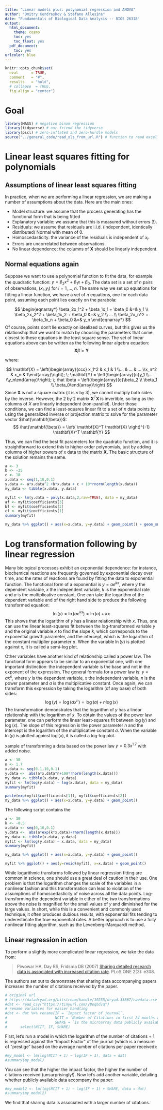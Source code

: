 ```yaml
---
title: "Linear models plus: polynomial regression and ANOVA"
author: "Dmitry Kondrashov & Stefano Allesina"
date: "Fundamentals of Biological Data Analysis -- BIOS 26318"
output:
  html_document:
    theme: cosmo
    toc: yes
    toc_float: yes
  pdf_document:
    toc: yes
urlcolor: blue
---
```


```r
knitr::opts_chunk$set(
  eval      = TRUE,
  comment   = "#",
  results   = "hold",
  # collapse  = TRUE,
  fig.align = "center")
```

# Goal

```r
library(MASS) # negative binom regression
library(tidyverse) # our friend the tidyverse
library(pscl) # zero-inflated and zero-hurdle models
source("../general_code/read_xls_from_url.R") # function to read excel from URL
```


# Linear least squares fitting for polynomials


## Assumptions of linear least squares fitting
In practice, when we are performing a linear regression, we are making a number of assumptions about the data. Here are the main ones:

* Model structure: we assume that the process generating has the functional form that is being fitted
* Explanatory variable: we assume that this is measured without errors (!).
* Residuals: we assume that residuals are i.i.d. (independent, identically distributed) Normal with mean of 0. 
* Homoscedasticity: the variance of the residuals is independent of $x_i$.
* Errors are uncorrelated between observations. 
* No linear dependence: the columns of $\mathbf{X}$ should be linearly independent.

## Normal equations again

Suppose we want to use a polynomial function to fit the data, for example the quadratic function: $y = \beta_2x^2 + \beta_1 x + \beta_0$. The data set is a set of $n$ pairs of observations, $(x_i, y_i)$ for $i = 1, ..., n$. The same way we set up equations for fitting a linear function, we have a set of $n$ equations, one for each data point, assuming each point lies exactly on the parabola:

$$
\begin{eqnarray*}
\beta_2x_1^2 + \beta_1x_1 + \beta_0  &=&  y_1 \\
\beta_2x_2^2 + \beta_1x_2 + \beta_0  &=&  y_2 \\
... \\
\beta_2x_n^2 + \beta_1x_n + \beta_0  &=&  y_n
\end{eqnarray*}
$$
Of course, points don't lie exactly on idealized curves, but this gives us the relationship that we want to match by choosing the parameters that come closest to these equations in the least square sense. The set of linear equations above can be written as the following linear algebra equation:
$$  
\mathbf{X}\hat{\beta} = \mathbf{Y}
$$


where:

$$ 
\mathbf{X} = \left(\begin{array}{ccc} x_1^2 & x_1 & 1 \\... & ... & ... \\x_n^2 & x_n & 1\end{array}\right); \; \mathbf{Y} = \left(\begin{array}{c}y_1 \\... \\y_n\end{array}\right); \; \hat \beta = \left(\begin{array}{c}\beta_2 \\ \beta_1 \\ \beta_0\end{array}\right)
$$
Since $\mathbf{X}$ is not a square matrix (it is $n$ by 3), we cannot multiply both sides by the inverse. However, the 2 by 2 matrix $\mathbf{X}^T \mathbf{X}$ is invertible, so long as the columns of $X$ are linearly independent (non-parallel). Under those conditions, we can find a least-squares linear fit to a set of $n$ data points by using the generalized inverse or projection matrix to solve for the parameter vector $\hat{\mathbf{\beta}}$: 
$$
\hat{\mathbf{\beta}} = \left( \mathbf{X}^T \mathbf{X} \right)^{-1} \mathbf{X}^T \mathbf{Y}
$$


Thus, we can find the best fit parameters for the quadratic function, and it is straightforward to extend this to higher order polynomials, just by adding columns of higher powers of $x$ data to the matrix $\mathbf{X}$. The basic structure of the solution remains the same.



```r
a <- 3
b <- -25
c <- 10
x.data <- seq(1,10,0.1)
y.data <- a*x.data^2 +b*x.data + c + 10*rnorm(length(x.data))
my_data <- tibble(x.data, y.data)

myfit <- lm(y.data ~ poly(x.data,2,raw=TRUE), data = my_data)
af <- myfit$coefficients[3]
bf <- myfit$coefficients[2]
cf <- myfit$coefficients[1]
summary(myfit)

my_data %>% ggplot() + aes(x=x.data, y=y.data) + geom_point() + geom_smooth(method = "lm", formula = y ~ poly(x,2))
```

# Log transformation following by linear regression
Many biological processes exhibit an exponential dependence: for instance, biochemical reactions are frequently governed by exponential decay over time, and the rates of reactions are found by fitting the data to exponential function. The functional form of a exponential is $y = a e^{kx}$, where $y$ the dependent variable, $x$ the independent variable, $k$ is the exponential rate and $a$ is the multiplicative constant. One can take the logarithm of the dependent variable and of the right hand side to produce the following transformed equation:
$$
\ln (y) = \ln (a e^{kx}) = \ln (a) + k x
$$ 
This shows that the logarithm of $y$ has a linear relationship with $x$. Thus, one can use the linear least-squares fit between the log-transformed variable $y$ and the original variable $x$ to find the slope $k$, which corresponds to the exponential growth parameter, and the intercept, which is the logarithm of the constant multiplier parameter $a$. When the variable $\ln(y)$ is plotted against $x$, it is called a semi-log plot.

Other variables have another kind of relationship called a power law. The functional form appears to be similar to an exponential one, with one important distinction: the independent variable is the base and not in the exponent of the expression. The general formula for a power law is: $y = a x^n$, where $y$  is the dependent variable, $x$ the independent variable, $n$ is the power parameter and $a$ is the multiplicative constant. Once again, we can transform this expression by taking the logarithm (of any base) of both sides:
$$
\log (y) = \log (a x^{n}) = \log (a) + n \log(x)
$$ 
The transformation demonstrates that the logarithm of $y$ has a linear relationship with the logarithm of $x$. To obtain the values of the power law parameter, one can perform the linear least-squares fit between $\log(y)$ and $\log(x)$. The slope of this regression is the power parameter $n$ and the intercept is the logarithm of the multiplicative constant $a$. When the variable $\ln(y)$ is plotted against $\log(x)$, it is called a log-log plot. 

xample of transforming a data based on the power law $y = 0.3x^{1.7}$ with added noise.
```r
a <- 30
n <- 1.7
x.data <- seq(0.1,10,0.1)
y.data <-  abs(a*x.data^n+100*rnorm(length(x.data)))
my_data <- tibble(x.data, y.data)
myfit <- lm(log(y.data) ~ log(x.data), data = my_data)
summary(myfit)

paste(exp(myfit$coefficients[1]), myfit$coefficients[2])
my_data %>% ggplot() + aes(x=x.data, y=y.data) + geom_point() 
```


The following script contains the 
```r
a <- 30
k <- -0.5
x.data <- seq(0,10,0.1)
y.data <-  abs(a*exp(k*x.data)+rnorm(length(x.data)))
my_data <- tibble(x.data, y.data)
myfit <- lm(log(y.data) ~ x.data, data = my_data)
summary(myfit)

my_data %>% ggplot() + aes(x=x.data, y=y.data) + geom_point() 

myfit %>% ggplot() + aes(y=resid(myfit), x=x.data) + geom_point() 
```



While logarithmic transforms followed by linear regression fitting are common in science, one should use a great deal of caution in their use. One problem is that the logarithm changes the scale of the variables in a nonlinear fashion and this transformation can lead to violation of the assumptions of homoscedasticity of noise across all the data points. Log-transforming the dependent variable in either of the two transformations above the noise is magnified for the small values of $y$ and diminished for the large values.  In short, while this is a convenient and commonly used technique, it often produces dubious results, with exponential fits tending to underestimate the true exponential rates. A better approach is to use a fully nonlinear fitting algorithm, such as the Levenberg-Marquardt method.


## Linear regression in action
To perform a slightly more complicated linear regression, we take the data from:

> Piwowar HA, Day RS, Fridsma DB (2007) [Sharing detailed research data is associated with increased citation rate](https://doi.org/10.1371/journal.pone.0000308). PLoS ONE 2(3): e308. 

The authors set out to demonstrate that sharing data accompanying papers increases the number of citations received by the paper.

```r
# original url 
# https://datadryad.org/bitstream/handle/10255/dryad.33867/rawdata.csv
#dat <- read_csv("https://tinyurl.com/y8oqbdvq") 
# rename variables for easier handling
#dat <- dat %>% rename(IF = `Impact factor of journal`, 
#                      NCIT = `Number of Citations in first 24 months after publication`, 
#                      SHARE = `Is the microarray data publicly available`) %>% 
#      select(NCIT, IF, SHARE)
```

First, let's run a model in which the logarithm of the number of citations + 1 is regressed against the "Impact Factor" of the journal (which is a measure of "prestige" based on the average number of citations per paper received):

```r
#my_model <- lm(log(NCIT + 1) ~ log(IF + 1), data = dat)
#summary(my_model)
```

You can see that the higher the impact factor, the higher the number of citations received (unsurprisingly!). Now let's add another variable, detailing whether publicly available data accompany the paper:

```r
#my_model2 <- lm(log(NCIT + 1) ~ log(IF + 1) + SHARE, data = dat)
#summary(my_model2)
```

We find that sharing data is associated with a larger number of citations.



